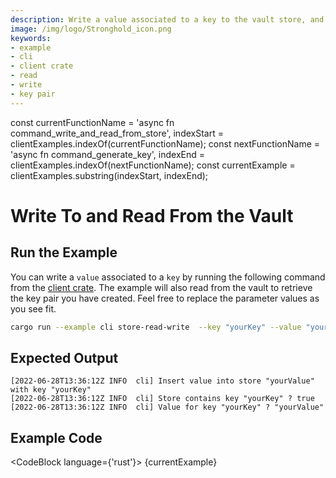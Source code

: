 ```yaml
---
description: Write a value associated to a key to the vault store, and read it afterwards.
image: /img/logo/Stronghold_icon.png
keywords:
- example
- cli
- client crate
- read
- write
- key pair
---
```

const currentFunctionName = 'async fn command_write_and_read_from_store', indexStart = clientExamples.indexOf(currentFunctionName);
const nextFunctionName = 'async fn command_generate_key', indexEnd = clientExamples.indexOf(nextFunctionName);
const currentExample = clientExamples.substring(indexStart, indexEnd);

# Write To and Read From the Vault

## Run the Example

You can write a `value` associated to a `key` by running the following command from the
[client crate](https://github.com/iotaledger/stronghold.rs/tree/dev/client). The example will also read from the
vault to retrieve the key pair you have created. Feel free to replace the parameter values as you see fit.

```bash
cargo run --example cli store-read-write  --key "yourKey" --value "yourValue"
```

## Expected Output

```plaintext
[2022-06-28T13:36:12Z INFO  cli] Insert value into store "yourValue" with key "yourKey"
[2022-06-28T13:36:12Z INFO  cli] Store contains key "yourKey" ? true
[2022-06-28T13:36:12Z INFO  cli] Value for key "yourKey" ? "yourValue"
```

## Example Code

<CodeBlock language={'rust'}>
    {currentExample}
</CodeBlock>
